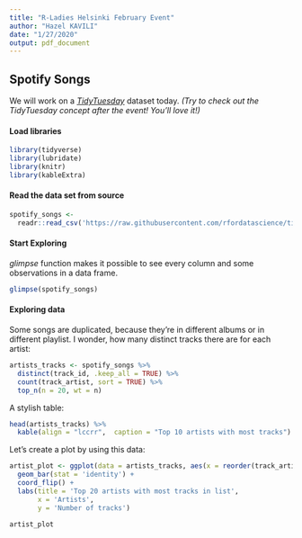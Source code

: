 ```yaml
---
title: "R-Ladies Helsinki February Event"
author: "Hazel KAVILI"
date: "1/27/2020"
output: pdf_document
---
```


## Spotify Songs
We will work on a *[TidyTuesday](https://github.com/rfordatascience/tidytuesday/blob/master/data/2020/2020-01-21/readme.md)* dataset today. 
*(Try to check out the TidyTuesday concept after the event! You'll love it!)*

#### Load libraries 
```r
library(tidyverse)
library(lubridate)
library(knitr)
library(kableExtra)
```

#### Read the data set from source
```r
spotify_songs <- 
  readr::read_csv('https://raw.githubusercontent.com/rfordatascience/tidytuesday/master/data/2020/2020-01-21/spotify_songs.csv')
```

#### Start Exploring
*glimpse* function makes it possible to see every column and some observations in a data frame. 
```r
glimpse(spotify_songs)
```

#### Exploring data
Some songs are duplicated, because they're in different albums or in different playlist. I wonder, how many distinct tracks there are for each artist:

```r
artists_tracks <- spotify_songs %>% 
  distinct(track_id, .keep_all = TRUE) %>% 
  count(track_artist, sort = TRUE) %>%
  top_n(n = 20, wt = n)
```

A stylish table:
```r
head(artists_tracks) %>% 
  kable(align = "lccrr",  caption = "Top 10 artists with most tracks")
```

Let's create a plot by using this data:
```r
artist_plot <- ggplot(data = artists_tracks, aes(x = reorder(track_artist, n), y = n)) +
  geom_bar(stat = 'identity') +
  coord_flip() +
  labs(title = 'Top 20 artists with most tracks in list', 
       x = 'Artists', 
       y = 'Number of tracks')

artist_plot
```










